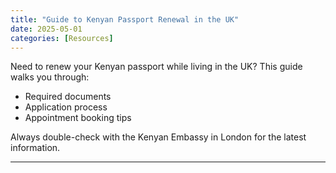 ```yaml
---
title: "Guide to Kenyan Passport Renewal in the UK"
date: 2025-05-01
categories: [Resources]
---
```


Need to renew your Kenyan passport while living in the UK? This guide walks you through:

- Required documents
- Application process
- Appointment booking tips

Always double-check with the Kenyan Embassy in London for the latest information.

---